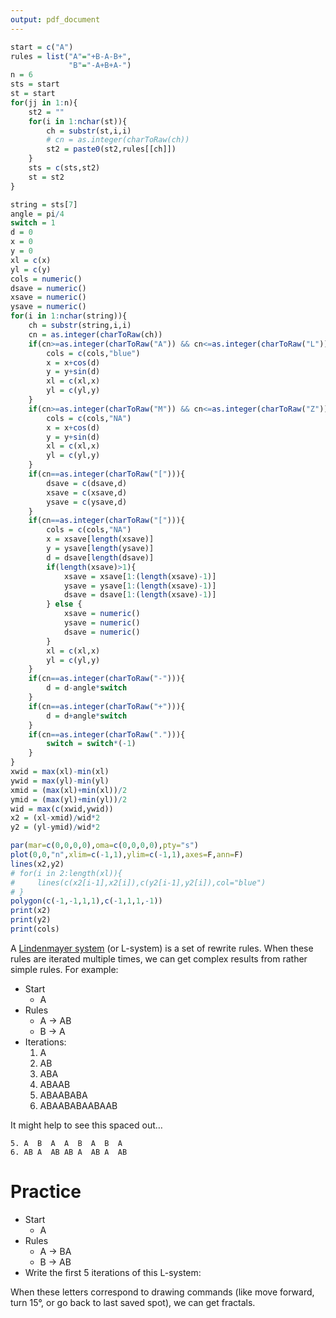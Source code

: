 ```yaml
---
output: pdf_document
---
```



```r
start = c("A")
rules = list("A"="+B-A-B+",
             "B"="-A+B+A-")
n = 6
sts = start
st = start
for(jj in 1:n){
    st2 = ""
    for(i in 1:nchar(st)){
        ch = substr(st,i,i)
        # cn = as.integer(charToRaw(ch))
        st2 = paste0(st2,rules[[ch]])
    } 
    sts = c(sts,st2)
    st = st2
}
```


```r
string = sts[7]
angle = pi/4
switch = 1
d = 0
x = 0
y = 0
xl = c(x)
yl = c(y)
cols = numeric()
dsave = numeric()
xsave = numeric()
ysave = numeric()
for(i in 1:nchar(string)){
    ch = substr(string,i,i)
    cn = as.integer(charToRaw(ch))
    if(cn>=as.integer(charToRaw("A")) && cn<=as.integer(charToRaw("L"))){
        cols = c(cols,"blue")
        x = x+cos(d)
        y = y+sin(d)
        xl = c(xl,x)
        yl = c(yl,y)
    }
    if(cn>=as.integer(charToRaw("M")) && cn<=as.integer(charToRaw("Z"))){
        cols = c(cols,"NA")
        x = x+cos(d)
        y = y+sin(d)
        xl = c(xl,x)
        yl = c(yl,y)
    }
    if(cn==as.integer(charToRaw("["))){
        dsave = c(dsave,d)
        xsave = c(xsave,d)
        ysave = c(ysave,d)
    }
    if(cn==as.integer(charToRaw("["))){
        cols = c(cols,"NA")
        x = xsave[length(xsave)]
        y = ysave[length(ysave)]
        d = dsave[length(dsave)]
        if(length(xsave)>1){
            xsave = xsave[1:(length(xsave)-1)]
            ysave = ysave[1:(length(xsave)-1)]
            dsave = dsave[1:(length(xsave)-1)]
        } else {
            xsave = numeric()
            ysave = numeric()
            dsave = numeric()
        }
        xl = c(xl,x)
        yl = c(yl,y)
    }
    if(cn==as.integer(charToRaw("-"))){
        d = d-angle*switch
    }
    if(cn==as.integer(charToRaw("+"))){
        d = d+angle*switch
    }
    if(cn==as.integer(charToRaw("."))){
        switch = switch*(-1)
    }
}
xwid = max(xl)-min(xl)
ywid = max(yl)-min(yl)
xmid = (max(xl)+min(xl))/2
ymid = (max(yl)+min(yl))/2
wid = max(c(xwid,ywid))
x2 = (xl-xmid)/wid*2
y2 = (yl-ymid)/wid*2

par(mar=c(0,0,0,0),oma=c(0,0,0,0),pty="s")
plot(0,0,"n",xlim=c(-1,1),ylim=c(-1,1),axes=F,ann=F)
lines(x2,y2)
# for(i in 2:length(xl)){
#     lines(c(x2[i-1],x2[i]),c(y2[i-1],y2[i]),col="blue")
# }
polygon(c(-1,-1,1,1),c(-1,1,1,-1))
print(x2)
print(y2)
print(cols)
```


A [Lindenmayer system](https://en.wikipedia.org/wiki/L-system) (or L-system) is a set of rewrite rules. When these rules are iterated multiple times, we can get complex results from rather simple rules. For example:

* Start
    * A
* Rules
    * A $\to$ AB
    * B $\to$ A
* Iterations:
    1. A
    2. AB
    3. ABA
    4. ABAAB
    5. ABAABABA
    6. ABAABABAABAAB
    
It might help to see this spaced out...

```
5. A  B  A  A  B  A  B  A
6. AB A  AB AB A  AB A  AB
```

# Practice

* Start
    * A
* Rules
    * A $\to$ BA
    * B $\to$ AB
* Write the first 5 iterations of this L-system:

\vspace{3in}
    
    
<!-- 1. A -->
<!-- 2. BA -->
<!-- 3. ABBA -->
<!-- 4. BAABABBA -->
<!-- 5. ABBABAABBAABABBA -->

When these letters correspond to drawing commands (like move forward, turn 15°, or go back to last saved spot), we can get fractals.

